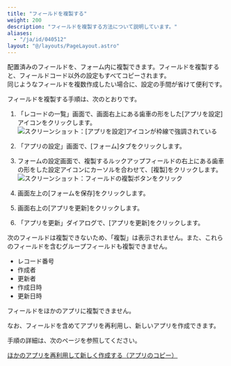 ```yaml
---
title: "フィールドを複製する"
weight: 200
description: "フィールドを複製する方法について説明しています。"
aliases:
  - "/ja/id/040512"
layout: "@/layouts/PageLayout.astro"
---
```




配置済みのフィールドを、フォーム内に複製できます。フィールドを複製すると、フィールドコード以外の設定もすべてコピーされます。  
同じようなフィールドを複数作成したい場合に、設定の手間が省けて便利です。

フィールドを複製する手順は、次のとおりです。

1. 「レコードの一覧」画面で、画面右上にある歯車の形をした[アプリを設定]アイコンをクリックします。  
   <Img src="/k/kintone/img/settings_new_icon.png" alt="スクリーンショット：[アプリを設定]アイコンが枠線で強調されている" />

1. 「アプリの設定」画面で、[フォーム]タブをクリックします。

1. フォームの設定画面で、複製するルックアップフィールドの右上にある歯車の形をした設定アイコンにカーソルを合わせて、[複製]をクリックします。  
   <Img src="/k/kintone/img-ja/duplicate_delete_field_img01.png" alt="スクリーンショット：フィールドの複製ボタンをクリック" />

1. 画面左上の[フォームを保存]をクリックします。

1. 画面右上の[アプリを更新]をクリックします。

1. 「アプリを更新」ダイアログで、[アプリを更新]をクリックします。

<Warning>

次のフィールドは複製できないため、「複製」は表示されません。また、これらのフィールドを含むグループフィールドも複製できません。

* レコード番号
* 作成者
* 更新者
* 作成日時
* 更新日時


</Warning>

<Note>


フィールドをほかのアプリに複製できません。  

なお、フィールドを含めてアプリを再利用し、新しいアプリを作成できます。  

手順の詳細は、次のページを参照してください。 

[ほかのアプリを再利用して新しく作成する（アプリのコピー）](/k/ja/id/040630.html)


</Note>
